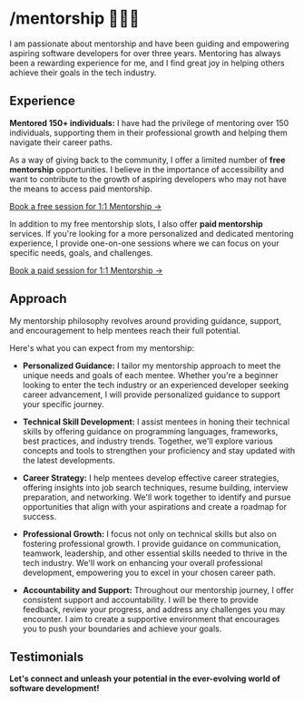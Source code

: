 # /mentorship 👨🏻‍🏫

I am passionate about mentorship and have been guiding and empowering aspiring software developers for over three years. Mentoring has always been a rewarding experience for me, and I find great joy in helping others achieve their goals in the tech industry.

## Experience

**Mentored 150+ individuals:** I have had the privilege of mentoring over 150 individuals, supporting them in their professional growth and helping them navigate their career paths.

As a way of giving back to the community, I offer a limited number of **free mentorship** opportunities. I believe in the importance of accessibility and want to contribute to the growth of aspiring developers who may not have the means to access paid mentorship.

[Book a free session for 1:1 Mentorship &#8594;](https://adplist.org/mentors/sourav-dey)

In addition to my free mentorship slots, I also offer **paid mentorship** services. If you're looking for a more personalized and dedicated mentoring experience, I provide one-on-one sessions where we can focus on your specific needs, goals, and challenges.

[Book a paid session for 1:1 Mentorship &#8594;](https://topmate.io/souravdey777)

## Approach

My mentorship philosophy revolves around providing guidance, support, and encouragement to help mentees reach their full potential.

Here's what you can expect from my mentorship:

- **Personalized Guidance:** I tailor my mentorship approach to meet the unique needs and goals of each mentee. Whether you're a beginner looking to enter the tech industry or an experienced developer seeking career advancement, I will provide personalized guidance to support your specific journey.

- **Technical Skill Development:** I assist mentees in honing their technical skills by offering guidance on programming languages, frameworks, best practices, and industry trends. Together, we'll explore various concepts and tools to strengthen your proficiency and stay updated with the latest developments.

- **Career Strategy:** I help mentees develop effective career strategies, offering insights into job search techniques, resume building, interview preparation, and networking. We'll work together to identify and pursue opportunities that align with your aspirations and create a roadmap for success.

- **Professional Growth:** I focus not only on technical skills but also on fostering professional growth. I provide guidance on communication, teamwork, leadership, and other essential skills needed to thrive in the tech industry. We'll work on enhancing your overall professional development, empowering you to excel in your chosen career path.

- **Accountability and Support:** Throughout our mentorship journey, I offer consistent support and accountability. I will be there to provide feedback, review your progress, and address any challenges you may encounter. I aim to create a supportive environment that encourages you to push your boundaries and achieve your goals.

## Testimonials

**Let's connect and unleash your potential in the ever-evolving world of software development!**
